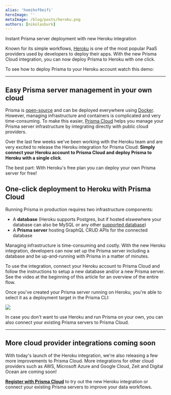 ```yaml
---
alias: 'homihof6eifi'
heroImage: ''
metaImage: /blog/posts/heroku.png
authors: [nikolasburk]
---
```



<PostTitle short="Instant Prisma deployment to Heroku">
  Instant Prisma server deployment with new Heroku integration
</PostTitle>

<Abstract>

Known for its simple workflows, [Heroku](https://www.heroku.com/) is one of the most popular PaaS
providers used by developers to deploy their apps. With the new Prisma Cloud integration, you can now deploy Prisma
to Heroku with one click.

To see how to deploy Prisma to your Heroku account watch this demo:

</Abstract>

<Youtube videoId="b2ofz3XxR14" />

---

## Easy Prisma server management in your own cloud

<Paragraph>

Prisma is [open-source](https://github.com/prismagraphql/prisma) and can be deployed everywhere using [Docker](https://www.docker.com). However, managing infrastructure and containers is complicated and very time-consuming. To make this easier, [Prisma Cloud](https://www.prisma.io/cloud/) helps you manage your Prisma server infrastructure by integrating directly with public cloud providers.

Over the last few weeks we've been working with the Heroku team and are very excited to release the Heroku integration for Prisma Cloud: **Simply connect your Heroku account to Prisma Cloud and deploy Prisma to Heroku with a single click**.

The best part: With Heroku's free plan you can deploy your own Prisma server for free!

</Paragraph>

## One-click deployment to Heroku with Prisma Cloud

<Paragraph>

Running Prisma in production requires two infrastructure components:

</Paragraph>

- A **database** (Heroku supports Postgres, but if hosted elswewhere your database can also be MySQL or any other [supported database](https://www.prisma.io/features/databases/))
- A **Prisma server** hosting GraphQL CRUD APIs for the connected database

<Paragraph>

Managing infrastructure is time-consuming and costly. With the new Heroku integration, developers can now set up the Prisma server including a database and be up-and-running with Prisma in a matter of minutes.

</Paragraph>

<WideImage src="https://imgur.com/YftVRrw.png" />

<Paragraph>

To use the integration, connect your Heroku account to Prisma Cloud and follow the instructions to setup a new database and/or a new Prisma server. See the video at the beginning of this article for an overview of the entire flow.

</Paragraph>

<Paragraph>

Once you've created your Prisma server running on Heroku, you're able to select it as a deployment target in the Prisma CLI:

</Paragraph>

![](https://imgur.com/0muD6R4.png)

In case you don't want to use Heroku and run Prisma on your own, you can also connect your existing Prisma servers to Prisma Cloud.

---

## More cloud provider integrations coming soon

<Paragraph>

With today's launch of the Heroku integration, we're also releasing a few more improvements to Prisma Cloud. More integrations for other cloud providers such as AWS, Microsoft Azure and Google Cloud, Zeit and Digital Ocean are coming soon!

[**Register with Prisma Cloud**](https://app.prisma.sh/) to try out the new Heroku integration or connect your existing Prisma servers to improve your data workflows.

</Paragraph>
